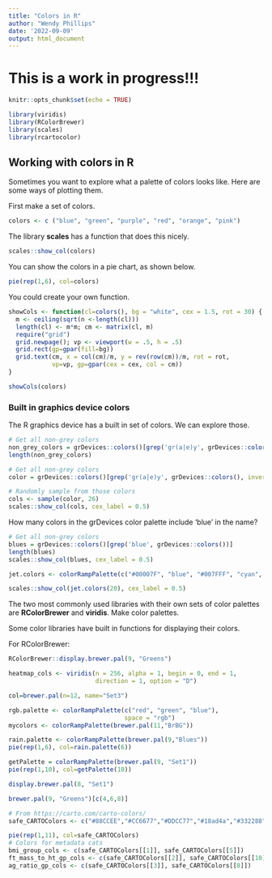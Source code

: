 ```yaml
---
title: "Colors in R"
author: "Wendy Phillips"
date: '2022-09-09'
output: html_document
---
```


# This is a work in progress!!!

```r
knitr::opts_chunk$set(echo = TRUE)
```

```r
library(viridis)
library(RColorBrewer)
library(scales)
library(rcartocolor)
```


## Working with colors in R

Sometimes you want to explore what a palette of colors looks like. Here are some ways of plotting them.

First make a set of colors.
```r
colors <- c ("blue", "green", "purple", "red", "orange", "pink")
```

The library **scales** has a function that does this nicely.
```r
scales::show_col(colors)
```

You can show the colors in a pie chart, as shown below.
```r
pie(rep(1,6), col=colors)
```

You could create your own function.
```r
showCols <- function(cl=colors(), bg = "white", cex = 1.5, rot = 30) {
  m <- ceiling(sqrt(n <-length(cl)))
  length(cl) <- m*m; cm <- matrix(cl, m)
  require("grid")
  grid.newpage(); vp <- viewport(w = .5, h = .5)
  grid.rect(gp=gpar(fill=bg))
  grid.text(cm, x = col(cm)/m, y = rev(row(cm))/m, rot = rot,
            vp=vp, gp=gpar(cex = cex, col = cm))
}
```


```r
showCols(colors)
```

### Built in graphics device colors
The R graphics device has a built in set of colors. We can explore those.
```r
# Get all non-grey colors
non_grey_colors = grDevices::colors()[grep('gr(a|e)y', grDevices::colors(), invert = T)]
length(non_grey_colors)
```

```r
# Get all non-grey colors
color = grDevices::colors()[grep('gr(a|e)y', grDevices::colors(), invert = T)]

# Randomly sample from those colors
cols <- sample(color, 26)
scales::show_col(cols, cex_label = 0.5)
```

How many colors in the grDevices color palette include 'blue' in the name?
```r
# Get all non-grey colors
blues = grDevices::colors()[grep('blue', grDevices::colors())]
length(blues)
scales::show_col(blues, cex_label = 0.5)
```

```r
jet.colors <- colorRampPalette(c("#00007F", "blue", "#007FFF", "cyan", "#7FFF7F", "yellow", "#FF7F00", "red", "#7F0000"))

scales::show_col(jet.colors(20), cex_label = 0.5)
```



The two most commonly used libraries with their own sets of color palettes are **RColorBrewer** and **viridis**.
Make color palettes.  

Some color libraries have built in functions for displaying their colors.

For RColorBrewer:
```r
RColorBrewer::display.brewer.pal(9, "Greens")
```


```r

heatmap_cols <- viridis(n = 256, alpha = 1, begin = 0, end = 1, 
                        direction = 1, option = "D")

```



```r

col=brewer.pal(n=12, name="Set3")

rgb.palette <- colorRampPalette(c("red", "green", "blue"),
                                space = "rgb")
mycolors <- colorRampPalette(brewer.pal(11,"BrBG"))

rain.palette <- colorRampPalette(brewer.pal(9,"Blues"))
pie(rep(1,6), col=rain.palette(6))

getPalette = colorRampPalette(brewer.pal(9, "Set1"))
pie(rep(1,10), col=getPalette(10))

```

```r
display.brewer.pal(8, "Set1")
```

```r
brewer.pal(9, "Greens")[c(4,6,8)]
```






```r
# From https://carto.com/carto-colors/
safe_CARTOColors <- c("#88CCEE","#CC6677","#DDCC77","#18ad4a","#332288","#AA4499","#44AA99","#999933","#882255","#661100","#6699CC")

pie(rep(1,11), col=safe_CARTOColors)
# Colors for metadata cats
bmi_group_cols <- c(safe_CARTOColors[[1]], safe_CARTOColors[[5]])
ft_mass_to_ht_gp_cols <- c(safe_CARTOColors[[2]], safe_CARTOColors[[10]])
ag_ratio_gp_cols <- c(safe_CARTOColors[[3]], safe_CARTOColors[[8]])


```
